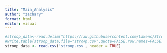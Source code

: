 ```yaml
---
title: "Main_Analysis"
author: "zachary"
format: html
editor: visual
---
```



```R
#stroop_data<-read.delim("https://raw.githubusercontent.com/Lakens/Stroop/master/stroop.txt", header = TRUE)  #Download the data, unnecessary to install it everytime.
#write.table(stroop_data,file="stroop.csv",quote=FALSE,row.names=FALSE,sep=",") 
stroop_data <- read.csv('stroop.csv', header = TRUE)
```